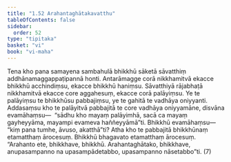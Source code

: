 ```yaml
---
title: "1.52 Arahantaghātakavatthu"
tableOfContents: false
sidebar:
  order: 52
type: "tipitaka"
basket: "vi"
book: "vi-maha"
---
```



<DynamicBreadcrumb />

<Division number="114" book="vi-maha" e="ch" v="3" p="123">

<Paragraph number="488" book="vi-maha">
Tena kho pana samayena sambahulā bhikkhū sāketā sāvatthiṃ addhānamaggappaṭipannā honti. Antarāmagge corā nikkhamitvā ekacce bhikkhū acchindiṃsu, ekacce bhikkhū haniṃsu. Sāvatthiyā rājabhaṭā nikkhamitvā ekacce core aggahesuṃ, ekacce corā palāyiṃsu. Ye te palāyiṃsu te bhikkhūsu pabbajiṃsu, ye te gahitā te vadhāya oniyyanti. Addasaṃsu kho te palāyitvā pabbajitā te core vadhāya oniyyamāne, disvāna evamāhaṃsu—  “sādhu kho mayaṃ palāyimhā, sacā ca mayaṃ gayheyyāma, mayampi evameva haññeyyāmā”ti. Bhikkhū evamāhaṃsu—  “kiṃ pana tumhe, āvuso, akatthā”ti? Atha kho te pabbajitā bhikkhūnaṃ etamatthaṃ ārocesuṃ. Bhikkhū bhagavato etamatthaṃ ārocesuṃ. “Arahanto ete, bhikkhave, bhikkhū. Arahantaghātako, bhikkhave, anupasampanno na upasampādetabbo, upasampanno nāsetabbo”ti. (7)
</Paragraph>
</Division>